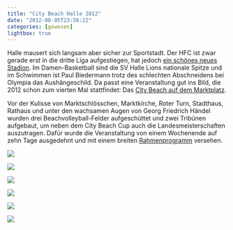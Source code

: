 ```yaml
---
title: "City Beach Halle 2012"
date: "2012-08-05T23:56:22"
categories: [gewesen]
lightbox: true
---
```


Halle mausert sich langsam aber sicher zur Sportstadt. Der HFC ist zwar gerade erst in die dritte Liga aufgestiegen, hat jedoch [ein schönes neues Stadion](http://www.erdgas-sportpark.de/). Im Damen-Basketball sind die SV Halle Lions nationale Spitze und im Schwimmen ist Paul Biedermann trotz des schlechten Abschneidens bei Olympia das Aushängeschild. Da passt eine Veranstaltung gut ins Bild, die 2012 schon zum vierten Mal stattfindet: Das [City Beach auf dem Marktplatz](http://www.halle-beach.de/).

Vor der Kulisse von Marktschlösschen, Marktkirche, Roter Turn, Stadthaus, Rathaus und unter den wachsamen Augen von Georg Friedrich Händel wurden drei Beachvolleyball-Felder aufgeschüttet und zwei Tribünen aufgebaut, um neben dem City Beach Cup auch die Landesmeisterschaften auszutragen. Dafür wurde die Veranstaltung von einem Wochenende auf zehn Tage ausgedehnt und mit einem breiten [Rahmenprogramm](http://www.vvsa-volleyball.de/images/2012_ablaufplan_city%20beach.pdf) versehen.

::: {layout-ncol=3}
![](citybeach2012_1.jpg){group="citybeach"}

![](citybeach2012_3.jpg){group="citybeach"}

![](citybeach2012_5.jpg){group="citybeach"}

![](citybeach2012_2.jpg){group="citybeach"}

![](citybeach2012_4.jpg){group="citybeach"}

![](citybeach2012_6.jpg){group="citybeach"}
:::